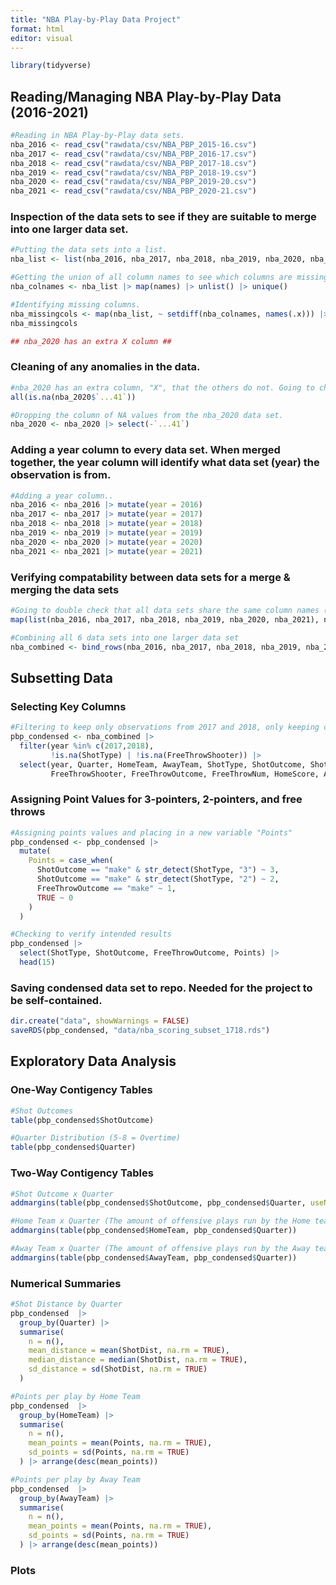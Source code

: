 ```yaml
---
title: "NBA Play-by-Play Data Project"
format: html
editor: visual
---
```


```r
library(tidyverse)
```

## Reading/Managing NBA Play-by-Play Data (2016-2021)

```r
#Reading in NBA Play-by-Play data sets.
nba_2016 <- read_csv("rawdata/csv/NBA_PBP_2015-16.csv")
nba_2017 <- read_csv("rawdata/csv/NBA_PBP_2016-17.csv")
nba_2018 <- read_csv("rawdata/csv/NBA_PBP_2017-18.csv")
nba_2019 <- read_csv("rawdata/csv/NBA_PBP_2018-19.csv")
nba_2020 <- read_csv("rawdata/csv/NBA_PBP_2019-20.csv")
nba_2021 <- read_csv("rawdata/csv/NBA_PBP_2020-21.csv")
```

### Inspection of the data sets to see if they are suitable to merge into one larger data set.

```r
#Putting the data sets into a list.
nba_list <- list(nba_2016, nba_2017, nba_2018, nba_2019, nba_2020, nba_2021)

#Getting the union of all column names to see which columns are missing from each dataset.
nba_colnames <- nba_list |> map(names) |> unlist() |> unique() 

#Identifying missing columns.
nba_missingcols <- map(nba_list, ~ setdiff(nba_colnames, names(.x))) |> set_names(2016:2021)
nba_missingcols

## nba_2020 has an extra X column ##
```

### Cleaning of any anomalies in the data.

```r
#nba_2020 has an extra column, "X", that the others do not. Going to check if it consists of NA values.
all(is.na(nba_2020$`...41`))

#Dropping the column of NA values from the nba_2020 data set.
nba_2020 <- nba_2020 |> select(-`...41`)
```

### Adding a year column to every data set. When merged together, the year column will identify what data set (year) the observation is from.

```r
#Adding a year column..
nba_2016 <- nba_2016 |> mutate(year = 2016)
nba_2017 <- nba_2017 |> mutate(year = 2017)
nba_2018 <- nba_2018 |> mutate(year = 2018)
nba_2019 <- nba_2019 |> mutate(year = 2019)
nba_2020 <- nba_2020 |> mutate(year = 2020)
nba_2021 <- nba_2021 |> mutate(year = 2021)
```

### Verifying compatability between data sets for a merge & merging the data sets

```r
#Going to double check that all data sets share the same column names (after removing X).
map(list(nba_2016, nba_2017, nba_2018, nba_2019, nba_2020, nba_2021), names)

#Combining all 6 data sets into one larger data set
nba_combined <- bind_rows(nba_2016, nba_2017, nba_2018, nba_2019, nba_2020, nba_2021)

```

## Subsetting Data

### Selecting Key Columns
```r
#Filtering to keep only observations from 2017 and 2018, only keeping columns having to do with shooting and score
pbp_condensed <- nba_combined |>
  filter(year %in% c(2017,2018),
         !is.na(ShotType) | !is.na(FreeThrowShooter)) |>
  select(year, Quarter, HomeTeam, AwayTeam, ShotType, ShotOutcome, ShotDist, 
         FreeThrowShooter, FreeThrowOutcome, FreeThrowNum, HomeScore, AwayScore)
```

### Assigning Point Values for 3-pointers, 2-pointers, and free throws
```r
#Assigning points values and placing in a new variable "Points"
pbp_condensed <- pbp_condensed |>
  mutate(
    Points = case_when(
      ShotOutcome == "make" & str_detect(ShotType, "3") ~ 3,
      ShotOutcome == "make" & str_detect(ShotType, "2") ~ 2,
      FreeThrowOutcome == "make" ~ 1,
      TRUE ~ 0
    )
  )

#Checking to verify intended results
pbp_condensed |> 
  select(ShotType, ShotOutcome, FreeThrowOutcome, Points) |>
  head(15)
```

### Saving condensed data set to repo. Needed for the project to be self-contained.
```r
dir.create("data", showWarnings = FALSE)
saveRDS(pbp_condensed, "data/nba_scoring_subset_1718.rds")
```


## Exploratory Data Analysis

### One-Way Contigency Tables
```r
#Shot Outcomes
table(pbp_condensed$ShotOutcome)

#Quarter Distribution (5-8 = Overtime)
table(pbp_condensed$Quarter)
```

### Two-Way Contigency Tables
```r
#Shot Outcome x Quarter
addmargins(table(pbp_condensed$ShotOutcome, pbp_condensed$Quarter, useNA = "no"))

#Home Team x Quarter (The amount of offensive plays run by the Home team per Quarter)
addmargins(table(pbp_condensed$HomeTeam, pbp_condensed$Quarter))

#Away Team x Quarter (The amount of offensive plays run by the Away team per Quarter)
addmargins(table(pbp_condensed$AwayTeam, pbp_condensed$Quarter))
```

### Numerical Summaries
```r
#Shot Distance by Quarter
pbp_condensed  |>
  group_by(Quarter) |>
  summarise(
    n = n(),
    mean_distance = mean(ShotDist, na.rm = TRUE),
    median_distance = median(ShotDist, na.rm = TRUE),
    sd_distance = sd(ShotDist, na.rm = TRUE)
  )

#Points per play by Home Team 
pbp_condensed  |>
  group_by(HomeTeam) |>
  summarise(
    n = n(),
    mean_points = mean(Points, na.rm = TRUE),
    sd_points = sd(Points, na.rm = TRUE)
  ) |> arrange(desc(mean_points))

#Points per play by Away Team
pbp_condensed  |>
  group_by(AwayTeam) |>
  summarise(
    n = n(),
    mean_points = mean(Points, na.rm = TRUE),
    sd_points = sd(Points, na.rm = TRUE)
  ) |> arrange(desc(mean_points))
```

### Plots
